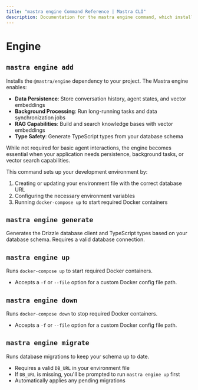 ```yaml
---
title: "mastra engine Command Reference | Mastra CLI"
description: Documentation for the mastra engine command, which installs the Mastra engine for data persistence, background processing, and RAG capabilities.
---
```


# Engine

## `mastra engine add`

Installs the `@mastra/engine` dependency to your project. The Mastra engine enables:

- **Data Persistence**: Store conversation history, agent states, and vector embeddings
- **Background Processing**: Run long-running tasks and data synchronization jobs
- **RAG Capabilities**: Build and search knowledge bases with vector embeddings
- **Type Safety**: Generate TypeScript types from your database schema

While not required for basic agent interactions, the engine becomes essential when your application needs persistence, background tasks, or vector search capabilities.

This command sets up your development environment by:

1. Creating or updating your environment file with the correct database URL
2. Configuring the necessary environment variables
3. Running `docker-compose up` to start required Docker containers

## `mastra engine generate`

Generates the Drizzle database client and TypeScript types based on your database schema. Requires a valid database connection.

## `mastra engine up`

Runs `docker-compose up` to start required Docker containers.

- Accepts a `-f` or `--file` option for a custom Docker config file path.

## `mastra engine down`

Runs `docker-compose down` to stop required Docker containers.

- Accepts a `-f` or `--file` option for a custom Docker config file path.

## `mastra engine migrate`

Runs database migrations to keep your schema up to date.

- Requires a valid `DB_URL` in your environment file
- If `DB_URL` is missing, you'll be prompted to run `mastra engine up` first
- Automatically applies any pending migrations
